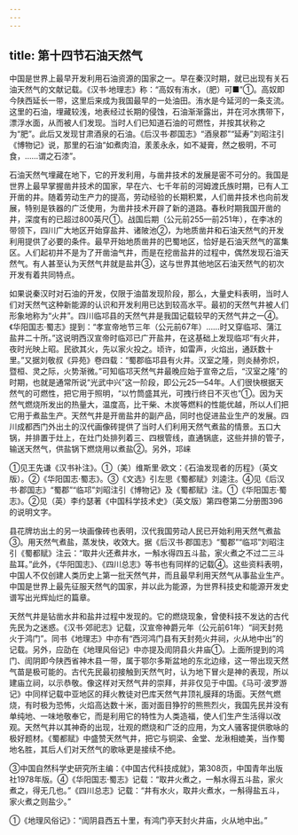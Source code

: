 ```yaml
---
---
---
```

title: 第十四节石油天然气
---



中国是世界上最早开发利用石油资源的国家之一。早在秦汉时期，就已出现有关石油天然气的文献记载。《汉书·地理志》称：“高奴有洧水，（肥）可■”①。高奴即今陕西延长一带，这里后来成为我国最早的一处油田。洧水是今延河的一条支流。这里的石油，埋藏较浅，地表经过长期的侵蚀，石油渐渐露出，并在河水携带下，漂浮水面，从而被人们发现。当时人们已知道石油的可燃性，并按其状称之为“肥”。此后又发现甘肃酒泉的石油。《后汉书·郡国志》“酒泉郡”“延寿”刘昭注引《博物记》说，那里的石油“如煮肉洎，羕羕永永，如不凝膏，然之极明，不可食，……谓之石漆”。

石油天然气埋藏在地下，它的开发利用，与凿井技术的发展是密不可分的。我国是世界上最早掌握凿井技术的国家，早在六、七千年前的河姆渡氏族时期，已有人工开凿的井。随着劳动生产力的提高，劳动经验的长期积累，人们凿井技术也向前发展，特别是铁器的广泛使用，为凿井技术开辟了新的道路。春秋时期我国开凿的井，深度有的已超过800英尺①。战国后期（公元前255—前251年），在李冰的带领下，四川广大地区开始穿盐井、诸陂池②，为地质凿井和石油天然气的开发利用提供了必要的条件。最早开始地质凿井的巴蜀地区，恰好是石油天然气的富集区。人们起初并不是为了开凿油气井，而是在挖凿盐井的过程中，偶然发现石油天然气。有人甚至认为天然气井就是盐井③，这与世界其他地区石油天然气的初次开发有着共同特点。

如果说秦汉时对石油的开发，仅限于油苗发现阶段，那么，大量史料表明，当时人们对天然气这种新能源的认识和开发利用已达到较高水平。最初的天然气井被人们形象地称为“火井”。四川临邛县的天然气井是我国记载较早的天然气井之一④。《华阳国志·蜀志》提到：“孝宣帝地节三年（公元前67年）……时又穿临邛、蒲江盐井二十所。”这说明西汉宣帝时临邓已广开盐井，在这基础上发现临邛“有火井，夜时光映上昭。民欲其火，先以家火投之。顷许，如雷声，火焰出，通跃数十里。”又据刘敬叔《异苑》卷四载：“蜀郡临邛县有火井。汉室之隆，则炎赫弥炽，暨桓、灵之际，火势渐微。”可知临邛天然气井最晚应始于宣帝之后，“汉室之隆”的时期，也就是通常所说“光武中兴”这一阶段，即公元25—54年。人们很快根据天然气的可燃性，把它用于照明，“以竹筒盛其光，可拽行终日不灭也”①。因为天然气燃烧所发出的热量大，温度高，比干柴、木炭等燃料的性能优越，所以人们把它用于煮盐生产。天然气井是开凿盐井的副产品，同时也促进盐业生产的发展。四川成都西门外出土的汉代画像砖提供了当时人们利用天然气煮盐的情景。五口大锅，并排置于灶上，在灶门处排列着三、四根管线，直通锅底，这些并排的管子，输送天然气，供盐锅下燃烧用以煮盐②。另外，邛崃

①见王先谦《汉书补注》。①（美）维斯里·欧文：《石油发现者的历程》（英文版）。②《华阳国志·蜀志》。③《文选》引左思《蜀都赋》刘逵注。④见《后汉书·郡国志》“蜀郡”“临邛”刘昭注引《博物记》及《蜀都赋》注。①《华阳国志·蜀志》。②见（英）李约瑟著《中国科学技术史》（英文版）第四卷第二分册图396的说明文字。

县花牌坊出土的另一块画像砖也表明，汉代我国劳动人民已开始利用天然气煮盐③。用天然气煮盐，蒸发快，收效大。据《后汉书·郡国志》“蜀郡”“临邛”刘昭注引《蜀都赋》注云：“取井火还煮井水，一斛水得四五斗盐，家火煮之不过二三斗盐耳。”此外，《华阳国志》、《四川总志》等书也有同样的记载④。这些资料表明，中国人不仅创建人类历史上第一批天然气井，而且最早利用天然气从事盐业生产。中国是世界上最先征服天然气的国家，并以此为能源，为世界科技史和能源开发史谱写出光辉灿烂的篇章。

天然气井是钻凿水井和盐井过程中发现的。它的燃烧现象，曾使科技不发达的古代先民为之迷惑。《汉书·郊祀志》记载，汉宣帝神爵元年（公元前61年）“祠天封苑火于鸿门”。同书《地理志》中亦有“西河鸿门县有天封苑火井祠，火从地中出”的记载。另外，应劭在《地理风俗记》中亦提及訚阴县火井庙①。上面所提到的鸿门、訚阴即今陕西省神木县一带，属于鄂尔多斯盆地的东北边缘，这一带出现天然气苗是极可能的。古代先民最初接触到天然气时，认为地下冒火是神的表现，所以建庙立祠，以示恭敬。像这样对天然气井的崇拜，并非仅见于中国。《马可·波罗游记》中同样记载中亚地区的拜火教徒对巴库天然气井顶礼膜拜的场面。天然气燃烧，有时极为恐怖，火焰高达数十米，面对面目狰狞的熊熊烈火，我国先民并没有单纯地、一味地敬奉它，而是利用它的特性为人类造福，使人们生产生活得以改观。天然气井以其神奇的出现，壮观的燃烧和广泛的应用，为文人骚客提供歌咏的极好题材。《蜀都赋》中盛赞天然气井，把它与铜梁、金堂、龙湫相媲美，当作蜀地名胜，其后人们对天然气的歌咏更是接续不绝。

③中国自然科学史研究所主编：《中国古代科技成就》，第308页，中国青年出版社1978年版。④《华阳国志·蜀志》记载：“取井火煮之，一斛水得五斗盐，家火煮之，得无几也。”《四川总志》记载：“井有水火，取井火煮水，一斛得盐五斗，家火煮之则盐少。”

①《地理风俗记》：“訚阴县西五十里，有鸿门亭天封火井庙，火从地中出。”